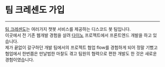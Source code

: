# 팀 크레센도 가입

---

[팀 크레센도](https://team-crescendo.me/)는 여러가지 챗봇 서비스를 제공하는 디스코드 봇 팀입니다.  
이곳에서 전 기존 웹개발 경험을 살려 [다이노](https://cafe.naver.com/teamcrescendocafe/) 프로젝트에서 프론트엔드 개발을 하고 있습니다.  
제가 끝없이 갈구하던 개발 팀에서의 프로젝트 협업 flow를 경험하게 되어 정말 기뻤고 협업에서 한번쯤은 만날법한 마찰도 겪고 팀원의 협력으로 편한 개발도 한 것은 새로운 경험이였습니다.
